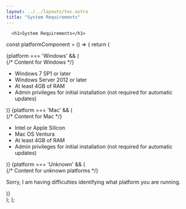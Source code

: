 ```yaml
---
layout: ../../layouts/toc.astro
title: "System Requirements"
---
```


      <h1>System Requirements</h1>
const platformComponent = () => {
  return (
    <div>
      {platform === 'Windows' && (
        <div>
          {/* Content for Windows */}
<ul>
              <li>Windows 7 SP1 or later</li>
              <li>Windows Server 2012 or later</li>
              <li>At least 4GB of RAM</li>
              <li>Admin privileges for initial installation (not required for automatic updates)</li>
            </ul>
                    </div>
      )}
      {platform === 'Mac' && (
        <div>
          {/* Content for Mac */}
            <ul>
              <li>Intel or Apple Silicon</li>
              <li>Mac OS Ventura</li>
              <li>At least 4GB of RAM</li>
              <li>Admin privileges for initial installation (not required for automatic updates)</li>
            </ul>
        </div>
      )}
      {platform === 'Unknown' && (
        <div>
          {/* Content for unknown platforms */}
          <p>Sorry, I am having difficulties identifying what platform you are running.</p>
        </div>
      )}
    </div>
  );
};
